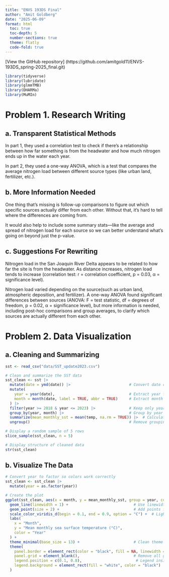 ```yaml
---
title: "ENVS 193DS Final"
author: "Amit Goldberg"
date: "2025-06-09"
format: html
  toc: true
  toc-depth: 5
  number-sections: true
  theme: flatly
  code-fold: true
---
```


\[View the GitHub repository\] (https://github.com/amitgold11/ENVS-193DS_spring-2025_final.git)

```r
library(tidyverse)
library(lubridate)
library(glmmTMB)
library(DHARMa)
library(MuMIn)
```

# Problem 1. Research Writing

## a. Transparent Statistical Methods

In part 1, they used a correlation test to check if there’s a relationship between how far something is from the headwater and how much nitrogen ends up in the water each year.

In part 2, they used a one-way ANOVA, which is a test that compares the average nitrogen load between different source types (like urban land, fertilizer, etc.).

## b. More Information Needed

One thing that’s missing is follow-up comparisons to figure out which specific sources actually differ from each other. Without that, it’s hard to tell where the differences are coming from.

It would also help to include some summary stats—like the average and spread of nitrogen load for each source so we can better understand what’s going on beyond just the p-value.

## c. Suggestions For Rewriting

Nitrogen load in the San Joaquin River Delta appears to be related to how far the site is from the headwater. As distance increases, nitrogen load tends to increase (correlation test: r = correlation coefficient, p = 0.03, α = significance level).

Nitrogen load varied depending on the source(such as urban land, atmospheric deposition, and fertilizer). A one-way ANOVA found significant differences between sources (ANOVA: F = test statistic, df = degrees of freedom, p = 0.02, α = significance level), but more information is needed, including post-hoc comparisons and group averages, to clarify which sources are actually different from each other.

# Problem 2. Data Visualization

## a. Cleaning and Summarizing

```r
sst <- read_csv("data/SST_update2023.csv")
```

```r
# Clean and summarize the SST data
sst_clean <- sst |>
  mutate(date = ymd(date)) |>                          # Convert date column to Date class
  mutate(
    year = year(date),                                 # Extract year from date
    month = month(date, label = TRUE, abbr = TRUE)     # Extract month as an ordered factor
  ) |>
  filter(year >= 2018 & year <= 2023) |>               # Keep only years 2018 through 2023
  group_by(year, month) |>                             # Group by year and month
  summarize(mean_monthly_sst = mean(temp, na.rm = TRUE)) |>  # Calculate mean temp per group
  ungroup()                                            # Remove grouping

# Display a random sample of 5 rows
slice_sample(sst_clean, n = 5)

# Display structure of cleaned data
str(sst_clean)
```

## b. Visualize The Data

```r
# Convert year to factor so colors work correctly
sst_clean <- sst_clean |>
  mutate(year = as.factor(year))

# Create the plot
ggplot(sst_clean, aes(x = month, y = mean_monthly_sst, group = year, color = year)) +
  geom_line(linewidth = 1) +                             # Use linewidth for lines
  geom_point(size = 2) +                                 # Add points for each value
  scale_color_viridis_d(begin = 0.1, end = 0.9, option = "C") +  # Light → dark color gradient
  labs(
    x = "Month",
    y = "Mean monthly sea surface temperature (°C)",
    color = "Year"
  ) +
  theme_minimal(base_size = 13) +                        # Clean theme
  theme(
    panel.border = element_rect(color = "black", fill = NA, linewidth = 0.8),   # Border around panel
    panel.grid = element_blank(),                        # Remove all gridlines
    legend.position = c(0.1, 0.8),                        # Legend inside top-left corner
    legend.background = element_rect(fill = "white", color = "black")  # Boxed legend
  )
```
